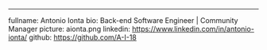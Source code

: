 ---
fullname: Antonio Ionta
bio: Back-end Software Engineer | Community Manager
picture: aionta.png
linkedin: https://www.linkedin.com/in/antonio-ionta/
github: https://github.com/A-I-18